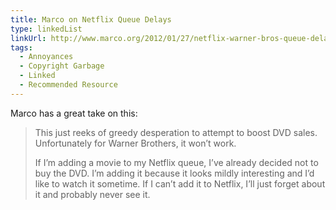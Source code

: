 ```yaml
---
title: Marco on Netflix Queue Delays
type: linkedList
linkUrl: http://www.marco.org/2012/01/27/netflix-warner-bros-queue-delay
tags:
  - Annoyances
  - Copyright Garbage
  - Linked
  - Recommended Resource
---
```


Marco has a great take on this:

> This just reeks of greedy desperation to attempt to boost DVD sales. Unfortunately for Warner Brothers, it won’t work.
> 
> If I’m adding a movie to my Netflix queue, I’ve already decided not to buy the DVD. I’m adding it because it looks mildly interesting and I’d like to watch it sometime. If I can’t add it to Netflix, I’ll just forget about it and probably never see it.
